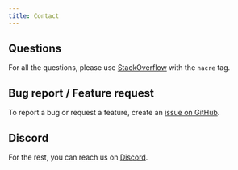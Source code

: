 ```yaml
---
title: Contact
---
```


## Questions

For all the questions, please use [StackOverflow](https://stackoverflow.com/questions/tagged/nacre) with the `nacre` tag.

## Bug report / Feature request

To report a bug or request a feature, create an [issue on GitHub](https://github.com/Nacre-sh/nacre/issues).

## Discord

For the rest, you can reach us on [Discord](https://discord.gg/AdVQfgqGBn).